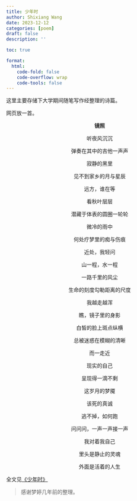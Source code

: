 ```yaml
---
title: 少年时
author: Shixiang Wang
date: 2023-12-12
categories: [poem]
draft: false
description: ''

toc: true

format:
  html:
    code-fold: false
    code-overflow: wrap
    code-tools: false
---
```


这里主要存储下大学期间随笔写作经整理的诗篇。

网页放一首。

<center>

**镜照**
<br>

听夜风沉沉

弹奏在其中的吉他一声声

寂静的黑里

见不到家乡的月与星辰

远方，谁在等
<br>


看秋叶层层

潜藏于体表的圆圈一轮轮

微冷的雨中

何处疗梦里的痴与伤痕

近处，我轻问
<br>


山一程，水一程

一路千里的风尘

生命的刻度勾勒距离的尺度

我越走越浑

瞧，镜子里的身影

白皙的脸上斑点纵横

总被迷惑在模糊的清晰

而一走近

现实的自己

呈现得一滴不剩

这岁月的梦魇

该死的真诚
<br>


逃不掉，如何跑

问问问，一声一声接一声

我对着我自己

里头是静止的灵魂

外面是活着的人生
<br>
</center>


全文见[《少年时》](少年时.pdf)

> 感谢梦婷几年前的整理。
